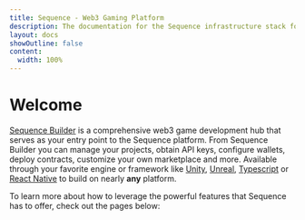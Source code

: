 ```yaml
---
title: Sequence - Web3 Gaming Platform
description: The documentation for the Sequence infrastructure stack for web3 gaming - builder overview.
layout: docs
showOutline: false
content: 
  width: 100%
---
```


# Welcome 



 [Sequence Builder](https://sequence.build/) is a comprehensive web3 game development hub that serves as your entry point to the Sequence platform. From Sequence Builder you can manage your projects, obtain API keys, configure wallets, deploy contracts, customize your own marketplace and more. Available through your favorite engine or framework like [Unity](/sdk/unity/overview), [Unreal](/sdk/unreal/introduction), [Typescript](/sdk/typescript/guides/overview) or [React Native](/sdk/mobile) to build on nearly **any** platform.

To learn more about how to leverage the powerful features that Sequence has to offer, check out the pages below:


<OverviewSection/>
